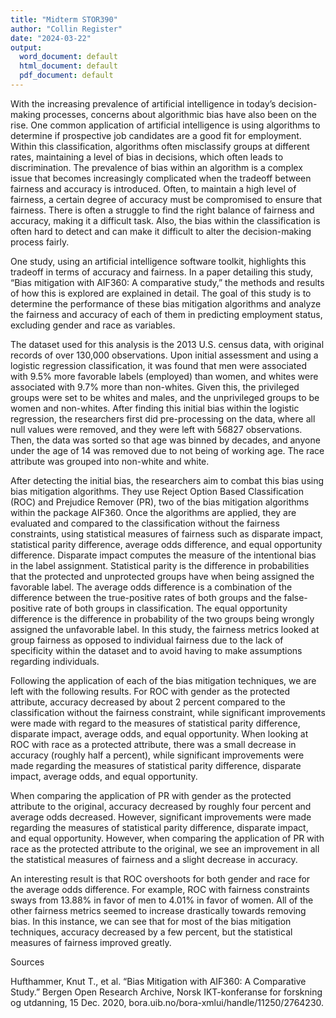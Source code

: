 ```yaml
---
title: "Midterm STOR390"
author: "Collin Register"
date: "2024-03-22"
output:
  word_document: default
  html_document: default
  pdf_document: default
---
```


  With the increasing prevalence of artificial intelligence in today’s decision-making processes, concerns about algorithmic bias have also been on the rise. One common application of artificial intelligence is using algorithms to determine if prospective job candidates are a good fit for employment. Within this classification, algorithms often misclassify groups at different rates, maintaining a level of bias in decisions, which often leads to discrimination. The prevalence of bias within an algorithm is a complex issue that becomes increasingly complicated when the tradeoff between fairness and accuracy is introduced. Often, to maintain a high level of fairness, a certain degree of accuracy must be compromised to ensure that fairness. There is often a struggle to find the right balance of fairness and accuracy, making it a difficult task. Also, the bias within the classification is often hard to detect and can make it difficult to alter the decision-making process fairly.  
    
  One study, using an artificial intelligence software toolkit, highlights this tradeoff in terms of accuracy and fairness. In a paper detailing this study, “Bias mitigation with AIF360: A comparative study," the methods and results of how this is explored are explained in detail. The goal of this study is to determine the performance of these bias mitigation algorithms and analyze the fairness and accuracy of each of them in predicting employment status, excluding gender and race as variables.  
    
  The dataset used for this analysis is the 2013 U.S. census data, with original records of over 130,000 observations. Upon initial assessment and using a logistic regression classification, it was found that men were associated with 9.5% more favorable labels (employed) than women, and whites were associated with 9.7% more than non-whites. Given this, the privileged groups were set to be whites and males, and the unprivileged groups to be women and non-whites. After finding this initial bias within the logistic regression, the researchers first did pre-processing on the data, where all null values were removed, and they were left with 56827 observations. Then, the data was sorted so that age was binned by decades, and anyone under the age of 14 was removed due to not being of working age. The race attribute was grouped into non-white and white.  
    
  After detecting the initial bias, the researchers aim to combat this bias using bias mitigation algorithms. They use Reject Option Based Classification (ROC) and Prejudice Remover (PR), two of the bias mitigation algorithms within the package AIF360. Once the algorithms are applied, they are evaluated and compared to the classification without the fairness constraints, using statistical measures of fairness such as disparate impact, statistical parity difference, average odds difference, and equal opportunity difference. Disparate impact computes the measure of the intentional bias in the label assignment. Statistical parity is the difference in probabilities that the protected and unprotected groups have when being assigned the favorable label. The average odds difference is a combination of the difference between the true-positive rates of both groups and the false-positive rate of both groups in classification. The equal opportunity difference is the difference in probability of the two groups being wrongly assigned the unfavorable label. In this study, the fairness metrics looked at group fairness as opposed to individual fairness due to the lack of specificity within the dataset and to avoid having to make assumptions regarding individuals.  
    
  Following the application of each of the bias mitigation techniques, we are left with the following results. For ROC with gender as the protected attribute, accuracy decreased by about 2 percent compared to the classification without the fairness constraint, while significant improvements were made with regard to the measures of statistical parity difference, disparate impact, average odds, and equal opportunity. When looking at ROC with race as a protected attribute, there was a small decrease in accuracy (roughly half a percent), while significant improvements were made regarding the measures of statistical parity difference, disparate impact, average odds, and equal opportunity.  
    
  When comparing the application of PR with gender as the protected attribute to the original, accuracy decreased by roughly four percent and average odds decreased. However, significant improvements were made regarding the measures of statistical parity difference, disparate impact, and equal opportunity. However, when comparing the application of PR with race as the protected attribute to the original, we see an improvement in all the statistical measures of fairness and a slight decrease in accuracy.  
    
  An interesting result is that ROC overshoots for both gender and race for the average odds difference. For example, ROC with fairness constraints sways from 13.88% in favor of men to 4.01% in favor of women. All of the other fairness metrics seemed to increase drastically towards removing bias. In this instance, we can see that for most of the bias mitigation techniques, accuracy decreased by a few percent, but the statistical measures of fairness improved greatly.




\pagebreak




Sources

Hufthammer, Knut T., et al. “Bias Mitigation with AIF360: A Comparative Study.” Bergen Open Research Archive, Norsk IKT-konferanse for forskning og utdanning, 15 Dec. 2020, bora.uib.no/bora-xmlui/handle/11250/2764230. 
